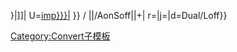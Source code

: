 {{convert/{{{2|to}}}/AonSoff|{{{1}}}|{{{3}}}|
u=[[Imperial units|imp]][[{{{t|{{{n}}}}}}|{{{u}}}]]|
U=[[Imperial units|imp]][[{{{t|{{{n}}}}}}|{{{u}}}]]<!--
--endconvert/{2}/AonSoff-->}} / <!--
-->{{convert/{{#ifeq:{{{4}}}|def|{{{o|}}}|{{{4}}}}}<!--endifeq--
-->|{{{1}}}|{{{2}}}/AonSoff|{{{3}}}|{{{s}}}+{{{b}}}|<!--
-->r={{{r}}}|j={{{j}}}|d=Dual/Loff}}<noinclude>

[[Category:Convert子模板]]
</noinclude>